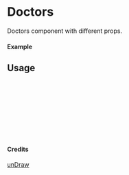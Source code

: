 
<Meta of={Doctors} title="unDraw/Doctors" />

# Doctors

Doctors component with different props.

#### Example

<Canvas of={Doctors.Primary} />

## Usage

```ts
import { Doctors } from "yadl-ui";

const Example = () => {
  return (
      <Doctors />
  );
};

export default Example;
```

#### Credits
[unDraw](https://undraw.co/illustrations)
